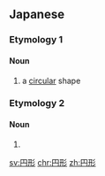 ==Japanese==

===Etymology 1===
{{ja-kanjitab|えん|けい|yomi=on}}

====Noun====
{{ja-noun|えんけい}}

# a [[circular]] shape

===Etymology 2===
{{ja-kanjitab|まる|かた|yomi=kun|k2=がた|r=y}}

====Noun====
{{ja-noun|まるがた}}

# {{alternative spelling of|丸型|lang=ja}}

[[sv:円形]]
[[chr:円形]]
[[zh:円形]]